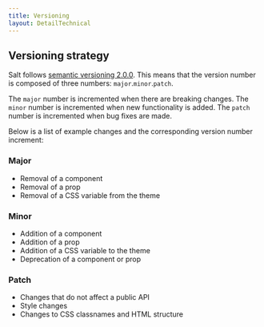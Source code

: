 ```yaml
---
title: Versioning
layout: DetailTechnical
---
```


## Versioning strategy

Salt follows [semantic versioning 2.0.0](https://semver.org/). This means that the version number is composed of three numbers: `major`.`minor`.`patch`.

The `major` number is incremented when there are breaking changes.
The `minor` number is incremented when new functionality is added.
The `patch` number is incremented when bug fixes are made.

Below is a list of example changes and the corresponding version number increment:

### Major

- Removal of a component
- Removal of a prop
- Removal of a CSS variable from the theme

### Minor

- Addition of a component
- Addition of a prop
- Addition of a CSS variable to the theme
- Deprecation of a component or prop

### Patch

- Changes that do not affect a public API
- Style changes
- Changes to CSS classnames and HTML structure

